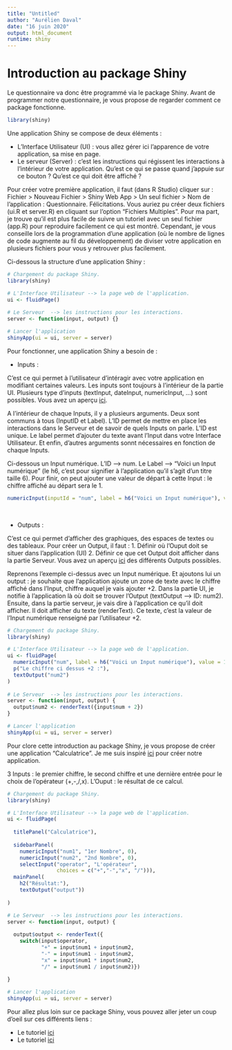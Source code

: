 ---
title: "Untitled"
author: "Aurélien Daval"
date: "16 juin 2020"
output: html_document
runtime: shiny
---

# Introduction au package Shiny 

Le questionnaire va donc être programmé via le package Shiny. Avant de programmer notre questionnaire, je vous propose de regarder comment ce package fonctionne. 

```{r, message=FALSE, warning=FALSE}

library(shiny)

```

Une application Shiny se compose de deux éléments : 

* L'Interface Utilisateur (UI) : vous allez gérer ici l'apparence de votre application, sa mise en page. 
* Le serveur (Server) : c'est les instructions qui régissent les interactions à l'intérieur de votre application. Qu'est ce qui se passe quand j'appuie sur ce bouton ? Qu'est ce qui doit être affiché ? 

Pour créer votre première application, il faut (dans R Studio) cliquer sur : Fichier > Nouveau Fichier > Shiny Web App > Un seul fichier > Nom de l'application : Questionnaire. Félicitations. Vous auriez pu créer deux fichiers (ui.R et server.R) en cliquant sur l'option "Fichiers Multiples". Pour ma part, je trouve qu'il est plus facile de suivre un tutoriel avec un seul fichier (app.R) pour reproduire facilement ce qui est montré. Cependant, je vous conseille lors de la programmation d'une application (où le nombre de lignes de code augmente au fil du développement) de diviser votre application en plusieurs fichiers pour vous y retrouver plus facilement.

Ci-dessous la structure d'une application Shiny :

```{r, message=FALSE, warning=FALSE, eval=FALSE}

# Chargement du package Shiny. 
library(shiny)

# L'Interface Utilisateur --> la page web de l'application. 
ui <- fluidPage()
   
# Le Serveur  --> les instructions pour les interactions. 
server <- function(input, output) {}

# Lancer l'application 
shinyApp(ui = ui, server = server)

```

Pour fonctionner, une application Shiny a besoin de : 

* Inputs : 

C'est ce qui permet à l'utilisateur d'intéragir avec votre application en modifiant certaines valeurs. Les inputs sont toujours à l'intérieur de la partie UI. Plusieurs type d'inputs (textInput, dateInput, numericInput, ...) sont possibles. Vous avez un aperçu [ici](https://shiny.rstudio.com/gallery/widget-gallery.html).

A l'intérieur de chaque Inputs, il y a plusieurs arguments. Deux sont communs à tous (InputID et Label). L'ID permet de mettre en place les interactions dans le Serveur et de savoir de quels Inputs on parle. L'ID est unique. Le label permet d'ajouter du texte avant l'Input dans votre Interface Utilisateur. Et enfin, d'autres arguments sonnt nécessaires en fonction de chaque Inputs. 

Ci-dessous un Input numérique. L'ID --> num. Le Label --> "Voici un Input numérique" (le h6, c'est pour signifier à l'application qu'il s'agit d'un titre taille 6). Pour finir, on peut ajouter une valeur de départ à cette Input : le chiffre affiché au départ sera le 1. 

```{r, message=FALSE, warning=FALSE}

numericInput(inputId = "num", label = h6("Voici un Input numérique"), value = 1)

```

<br/>

* Outputs : 

C'est ce qui permet d'afficher des graphiques, des espaces de textes ou des tableaux. Pour créer un Output, il faut : 
1. Définir où l'Ouput doit se situer dans l'application (UI)
2. Définir ce que cet Output doit afficher dans la partie Serveur.
Vous avez un aperçu [ici](https://shiny.rstudio.com/tutorial/written-tutorial/lesson4/) des différents Outputs possibles. 

Reprenons l'exemple ci-dessus avec un Input numérique. Et ajoutons lui un output : je souhaite que l'application ajoute un zone de texte avec le chiffre affiché dans l'Input, chiffre auquel je vais ajouter +2. Dans la partie UI, je notifie à l'application là où doit se trouver l'Output (textOutput --> ID: num2). Ensuite, dans la partie serveur, je vais dire à l'application ce qu'il doit afficher. Il doit afficher du texte (renderText). Ce texte, c'est la valeur de l'Input numérique renseigné par l'utilisateur +2. 

```{r, message=FALSE, warning=FALSE, fig.height=1}

# Chargement du package Shiny. 
library(shiny)

# L'Interface Utilisateur --> la page web de l'application. 
ui <- fluidPage(
  numericInput("num", label = h6("Voici un Input numérique"), value = 1), 
  p("Le chiffre ci dessus +2 :"),
  textOutput("num2")
)
   
# Le Serveur  --> les instructions pour les interactions. 
server <- function(input, output) {
  output$num2 <- renderText({input$num + 2})
}

# Lancer l'application 
shinyApp(ui = ui, server = server)

```

Pour clore cette introduction au package Shiny, je vous propose de créer une application "Calculatrice". Je me suis inspiré [ici](https://rstudio-pubs-static.s3.amazonaws.com/317038_62ec6c4336ec4b359103825f3dbe9b00.html#1) pour créer notre application.

3 Inputs : le premier chiffre, le second chiffre et une dernière entrée pour le choix de l'opérateur (+,-,/,x). L'Ouput : le résultat de ce calcul. 

```{r, message=FALSE, warning=FALSE, fig.height=1}

# Chargement du package Shiny. 
library(shiny)

# L'Interface Utilisateur --> la page web de l'application. 
ui <- fluidPage(
  
  titlePanel("Calculatrice"),
  
  sidebarPanel(
    numericInput("num1", "1er Nombre", 0),
    numericInput("num2", "2nd Nombre", 0),
    selectInput("operator", "L'opérateur",
                choices = c("+","-","x", "/"))),
  mainPanel(
    h2("Résultat:"),
    textOutput("output"))
  
)

# Le Serveur  --> les instructions pour les interactions. 
server <- function(input, output) {
  
  output$output <- renderText({
    switch(input$operator,
           "+" = input$num1 + input$num2,
           "-" = input$num1 - input$num2,
           "x" = input$num1 * input$num2,
           "/" = input$num1 / input$num2)})
  
}

# Lancer l'application 
shinyApp(ui = ui, server = server)

```

Pour allez plus loin sur ce package Shiny, vous pouvez aller jeter un coup d'oeil sur ces différents liens :

* Le tutoriel [ici](https://shiny.rstudio.com/tutorial/written-tutorial/lesson1/)
* Le tutoriel [ici](https://deanattali.com/blog/building-shiny-apps-tutorial/)
